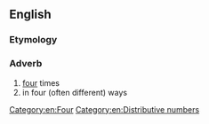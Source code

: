 ==English==

===Etymology===
{{suffix|en|quadruple|ly}}

===Adverb===
{{en-adv|-}}

# [[four]] times
# in four (often different) ways

[[Category:en:Four]]
[[Category:en:Distributive numbers]]